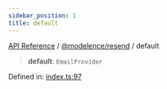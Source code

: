 ```yaml
---
sidebar_position: 1
title: default
---
```


[API Reference](/api-reference/@modelence/resend/variables/../../../index) / [@modelence/resend](/api-reference/@modelence/resend/variables/../index) / default

> **default**: `EmailProvider`

Defined in: [index.ts:97](https://github.com/modelence/modelence/blob/2f1df56b3cc9110e2382a3eeaeda390e4768d689/packages/resend/src/index.ts#L97)

